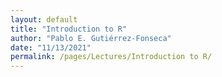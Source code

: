 ```yaml
---
layout: default
title: "Introduction to R"
author: "Pablo E. Gutiérrez-Fonseca"
date: "11/13/2021"
permalink: /pages/Lectures/Introduction to R/
---
```

